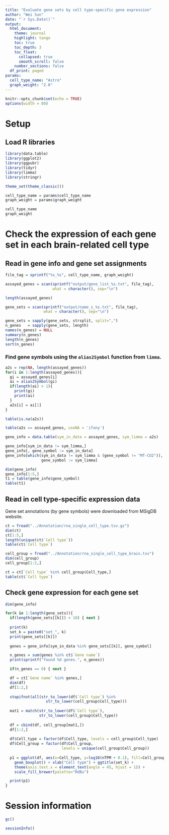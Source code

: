 ```yaml
---
title: "Evaluate gene sets by cell type-specific gene expression"
author: "Wei Sun"
date: "`r Sys.Date()`"
output: 
  html_document:
    theme: journal
    highlight: tango
    toc: true
    toc_depth: 3
    toc_float:
      collapsed: true
      smooth_scroll: false
    number_sections: false
  df_print: paged
params:
  cell_type_name: "Astro"
  graph_weight: "2.0" 
---
```


```r
knitr::opts_chunk$set(echo = TRUE)
options(width = 80)
```


# Setup

## Load R libraries
```r
library(data.table)
library(ggplot2)
library(ggpubr)
library(tidyr)
library(limma)
library(stringr)

theme_set(theme_classic())

cell_type_name = params$cell_type_name
graph_weight = params$graph_weight

cell_type_name
graph_weight
```

# Check the expression of each gene set in each brain-related cell type

## Read in gene info and gene set assignments

```r
file_tag = sprintf("%s_%s", cell_type_name, graph_weight)

assayed_genes = scan(sprintf("output/gene_list_%s.txt", file_tag), 
                     what = character(), sep="\n")

length(assayed_genes)

gene_sets = scan(sprintf("output/name_s_%s.txt", file_tag), 
                 what = character(), sep="\n")

gene_sets = sapply(gene_sets, strsplit, split=",")
n_genes   = sapply(gene_sets, length)
names(n_genes) = NULL
summary(n_genes)
length(n_genes)
sort(n_genes)
```

### Find gene symbols using the `alias2Symbol` function from `limma`.

```r
a2s = rep(NA, length(assayed_genes))
for(i in 1:length(assayed_genes)){
  gi = assayed_genes[i]
  ai = alias2Symbol(gi)
  if(length(ai) > 1){
    print(gi)
    print(ai)
  }
  a2s[i] = ai[1]
}

table(is.na(a2s))

table(a2s == assayed_genes, useNA = 'ifany')

gene_info = data.table(sym_in_data = assayed_genes, sym_limma = a2s)

gene_info[sym_in_data != sym_limma,]
gene_info[, gene_symbol := sym_in_data]
gene_info[which(sym_in_data != sym_limma & (gene_symbol != "MT-CO2")), 
                gene_symbol := sym_limma]

dim(gene_info)
gene_info[1:5,]
t1 = table(gene_info$gene_symbol)
table(t1)
```

## Read in cell type-specific expression data

Gene set annotations (by gene symbols) were downloaded from MSigDB website. 

```r
ct = fread("../Annotation/rna_single_cell_type.tsv.gz")
dim(ct)
ct[1:5,]
length(unique(ct$`Cell type`))
table(ct$`Cell type`)

cell_group = fread("../Annotation/rna_single_cell_type_brain.tsv")
dim(cell_group)
cell_group[1:2,]

ct = ct[`Cell type` %in% cell_group$Cell_type,]
table(ct$`Cell type`)
```

## Check gene expression for each gene set

```r
dim(gene_info)

for(k in 1:length(gene_sets)){
  if(length(gene_sets[[k]]) < 10) { next }
  
  print(k)
  set_k = paste0("set_", k)
  print(gene_sets[[k]])
  
  genes = gene_info[sym_in_data %in% gene_sets[[k]], gene_symbol]

  n_genes = sum(genes %in% ct$`Gene name`)
  print(sprintf("found %d genes.", n_genes))

  if(n_genes == 0) { next }

  df = ct[`Gene name` %in% genes,]
  dim(df)
  df[1:2,]
  
  stopifnot(all(str_to_lower(df$`Cell type`) %in% 
                  str_to_lower(cell_group$Cell_type)))
  
  mat1 = match(str_to_lower(df$`Cell type`), 
               str_to_lower(cell_group$Cell_type))
  
  df = cbind(df, cell_group[mat1,])
  df[1:2,]
  
  df$Cell_type = factor(df$Cell_type, levels = cell_group$Cell_type)
  df$Cell_group = factor(df$Cell_group, 
                         levels = unique(cell_group$Cell_group))
  
  p1 = ggplot(df, aes(x=Cell_type, y=log10(nTPM + 0.1), fill=Cell_group)) + 
    geom_boxplot() + xlab("Cell type") + ggtitle(set_k) + 
    theme(axis.text.x = element_text(angle = 45, hjust = 1)) + 
    scale_fill_brewer(palette="RdBu")

  print(p1)
}

```



# Session information
```r
gc()

sessionInfo()
```

